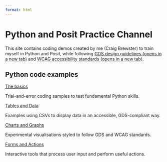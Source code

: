 ```yaml
---
format: html
---
```


<nav class="govuk-breadcrumbs" aria-label="Breadcrumb"></nav>

<h1 class="govuk-heading-xl govuk-!-margin-top-6 govuk-!-margin-bottom-6">Python and Posit Practice Channel</h1>

<p class="govuk-body">This site contains coding demos created by me (Craig Brewster) to train myself in Python and Posit, while following <a class="govuk-link" href="https://design-system.service.gov.uk/" target="_blank" rel="noopener noreferrer">GDS design guidelines <span class="govuk-visually-hidden">(opens in a new tab)</span></a> and <a class="govuk-link" href="https://www.w3.org/TR/WCAG22/" target="_blank" rel="noopener noreferrer">WCAG accessibility standards <span class="govuk-visually-hidden">(opens in a new tab)</span></a>.</p>

<section class="brand--hm-revenue-customs brand__border-color organisation__brand-border-top organisation__section-wrap organisation__margin-bottom" id="featured-documents">

<div class="govuk-grid-row">
 <div class="govuk-grid-column-two-thirds">
  <div class="gem-c-heading  gem-c-heading--padding govuk-!-margin-bottom-3">
   <h2 class="gem-c-heading__text govuk-heading-m">
   Python code examples
   </h2>
  </div>
 </div>
</div>

<div class="govuk-grid-row">
 <div class="govuk-grid-column-one-third-from-desktop govuk-!-margin-bottom-8">
  <div class="gem-c-document-list__item-title govuk-!-margin-bottom-3">
   <a class="brand__color govuk-link gem-c-force-print-link-styles" lang="en" href="quarto-demos/basics/index.qmd">The basics</a>
  </div>
  <p class="govuk-body">Trial-and-error coding samples to test fundamental Python skills.</p>
 </div>

 <div class="govuk-grid-column-one-third-from-desktop govuk-!-margin-bottom-8">
  <div class="gem-c-document-list__item-title govuk-!-margin-bottom-3">
   <a class="brand__color govuk-link gem-c-force-print-link-styles" lang="en" href="quarto-demos/tables-data/index.qmd">Tables and Data</a>
  </div>
  <p class="govuk-body">Examples using CSVs to display data in an accessible, GDS-compliant way.</p>
 </div>

 <div class="govuk-grid-column-one-third-from-desktop govuk-!-margin-bottom-8">
  <div class="gem-c-document-list__item-title govuk-!-margin-bottom-3">
   <a class="brand__color govuk-link gem-c-force-print-link-styles" lang="en" href="quarto-demos/charts-graphs/index.qmd">Charts and Graphs</a>
  </div>
  <p class="govuk-body">Experimental visualisations styled to follow GDS and WCAG standards.</p>
 </div>

 <div class="govuk-grid-column-one-third-from-desktop govuk-!-margin-bottom-8">
 <div class="gem-c-document-list__item-title govuk-!-margin-bottom-3">
   <a class="brand__color govuk-link gem-c-force-print-link-styles" lang="en" href="quarto-demos/forms-actions/index.qmd">Forms and Actions</a>
  </div>
  <p class="govuk-body">Interactive tools that process user input and perform useful actions.</p>
 </div>
</div>

</section>
